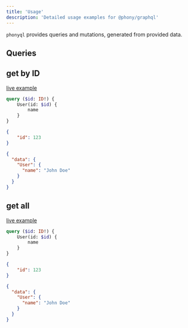 ```yaml
---
title: 'Usage'
description: 'Detailed usage examples for @phony/graphql'
---
```


`phonyql` provides queries and mutations, generated from provided data.

## Queries

## get by ID

[live example](https://8gdw8.sse.codesandbox.io/?query=query%20(%24id%3A%20ID!)%20%7B%0A%09User(id%3A%20%24id)%20%7B%0A%09%09name%0A%09%7D%0A%7D&variables=%7B%0A%09%09%22id%22%3A%20123%0A%7D)

```graphql
query ($id: ID!) {
	User(id: $id) {
		name
	}
}
```

```json
{
	"id": 123
}
```

```json
{
  "data": {
    "User": {
      "name": "John Doe"
    }
  }
}
```

## get all

[live example](https://8gdw8.sse.codesandbox.io/?query=query%20(%24id%3A%20ID!)%20%7B%0A%09User(id%3A%20%24id)%20%7B%0A%09%09name%0A%09%7D%0A%7D&variables=%7B%0A%09%09%22id%22%3A%20123%0A%7D)

```graphql
query ($id: ID!) {
	User(id: $id) {
		name
	}
}
```

```json
{
	"id": 123
}
```

```json
{
  "data": {
    "User": {
      "name": "John Doe"
    }
  }
}
```
